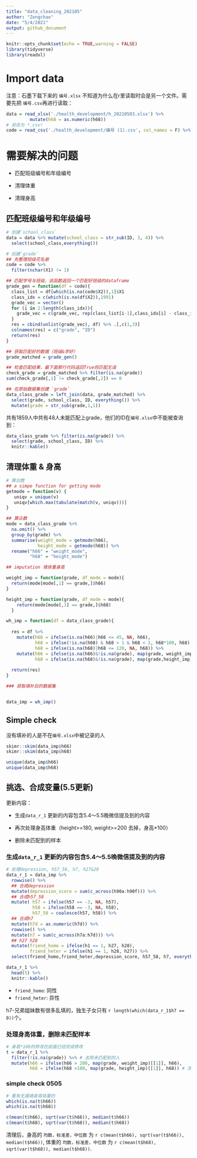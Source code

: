 ```yaml
---
title: "data_cleaning_202105"
author: "Zongchao"
date: "5/4/2021"
output: github_document
---
```


```r
knitr::opts_chunk$set(echo = TRUE,warning = FALSE)
library(tidyverse)
library(readxl)
```

# Import data

注意：石墨下载下来的 `编号.xlsx` 不知道为什么在r里读取时会是另一个文件。需要先把 `编号.csv`再进行读取：

```r
data = read_xlsx('./health_development/h_20210503.xlsx') %>%
         mutate(h68 = as.numeric(h68))
# 另存为 *.csv!
code = read_csv('./health_development/编号 (1).csv', col_names = F) %>% select(-X3)
```


# 需要解决的问题

- 匹配班级编号和年级编号

- 清理体重

- 清理身高


## 匹配班级编号和年级编号

```r
# 创建`school_class`
data = data %>% mutate(school_class = str_sub(ID, 3, 4)) %>% 
  select(school_class,everything())

# 创建`grade`
## 先整理班级花名册
code = code %>% 
  filter(nchar(X1) != 1)

## 匹配学号与班级，该函数返回一个匹配好班级的dataframe
grade_gen = function(df = code){
  class_list = df[which(is.na(code$X2)),1]$X1
  class_idx = c(which(is.na(df$X2)),1991)
  grade_vec = vector()
  for (i in 2:length(class_idx)){
    grade_vec = c(grade_vec, rep(class_list[i-1],class_idx[i] - class_idx[i-1]))
  }
  res = cbind(unlist(grade_vec), df) %>% .[,c(1,3)]
  colnames(res) = c("grade", "ID")
  return(res)
}

## 获取匹配好的数据（班级&学好）
grade_matched = grade_gen()

## 检查匹配结果，最下面那行代码返回True则匹配无误
check_grade = grade_matched %>% filter(is.na(grade))
sum(check_grade[,1] != check_grade[,2]) == 0

## 在原始数据集创建 `grade`
data_class_grade = left_join(data, grade_matched) %>%
  select(grade, school_class, ID, everything()) %>%
  mutate(grade = str_sub(grade,1,1))
```

共有1859人中共有48人未能匹配上grade，他们的ID在`编号.xlsx`中不能被查询到：

```r
data_class_grade %>% filter(is.na(grade)) %>%
  select(grade, school_class, ID) %>%
  knitr::kable()
```

## 清理体重 & 身高


```r
# 算众数
## a simpe function for getting mode
getmode = function(v) {
   uniqv = unique(v)
   uniqv[which.max(tabulate(match(v, uniqv)))]
}

## 算众数
mode = data_class_grade %>% 
  na.omit() %>%
  group_by(grade) %>%
  summarise(weight_mode = getmode(h66),
            height_mode = getmode(h68)) %>%
  rename("h66" = "weight_mode",
         "h68" = "height_mode")

## imputation 填体重身高

weight_imp = function(grade, df_mode = mode){
  return(mode[mode[,1] == grade,]$h66)
}

height_imp = function(grade, df_mode = mode){
    return(mode[mode[,1] == grade,]$h68)
  }

wh_imp = function(df = data_class_grade){
  
  res = df %>%
    mutate(h66 = ifelse(is.na(h66)|h66 <= 45, NA, h66),
           h68 = ifelse(!is.na(h68) & h68 > 1 & h68 < 2, h68*100, h68), #身高*100
           h68 = ifelse(is.na(h68)|h68 <= 120, NA, h68)) %>%
    mutate(h66 = ifelse(is.na(h66)&!is.na(grade), map(grade, weight_imp)[[1]], h66),
           h68 = ifelse(is.na(h68)&!is.na(grade), map(grade,height_imp)[[1]], h68))
    
  return(res)
}

### 获取填补后的数据集


data_imp = wh_imp()
```


## Simple check

没有填补的人是不在`编号.xlsx`中被记录的人

```r
skimr::skim(data_imp$h66)
skimr::skim(data_imp$h68)
```


```r
unique(data_imp$h66)
unique(data_imp$h68)
```

## 挑选、合成变量(5.5更新)

更新内容：

- 生成`data_r_1` 更新的内容包含5.4～5.5晚微信提及到的内容 

- 再次处理身高体重（height>=180, weight>=200 去掉，身高*100）

- 删除未匹配到的样本

### 生成`data_r_1` 更新的内容包含5.4～5.5晚微信提及到的内容 

```r
# 处理depression, h57_58, h7, h27&28
data_r_1 = data_imp %>%
  rowwise() %>%
  ## 合成depression
  mutate(depression_score = sum(c_across(h90a:h90f))) %>%
  ## 合成h57_58
  mutate( h57 = ifelse(h57 == -3, NA, h57),
          h58 = ifelse(h58 == -3, NA, h58),
          h57_58 = coalesce(h57, h58)) %>%
  ## 合成h7
  mutate(h7d = as.numeric(h7d)) %>% 
  rowwise() %>%
  mutate(h7 = sum(c_across(h7a:h7d))) %>%
  ## h27 h28
  mutate(friend_homo = ifelse(h1 == 1, h27, h28),
         friend_heter = ifelse(h1 == 1, h28, h27)) %>%
  select(friend_homo,friend_heter,depression_score, h57_58, h7, everything())

data_r_1 %>%
  head(5) %>%
  knitr::kable()
```

- `friend_homo`: 同性
- `friend_heter`: 异性

h7-兄弟姐妹数有很多乱填的，独生子女只有 `r length(which(data_r_1$h7 == 0))`个。

### 处理身高体重，删除未匹配样本

```r
# 身高*100的修改在前面已经完成修改
t = data_r_1 %>%
  filter(!is.na(grade)) %>% # 去除未匹配到的人
  mutate(h66 = ifelse(h66 > 200, map(grade, weight_imp)[[1]], h66),
         h68 = ifelse(h68 >180, map(grade, height_imp)[[1]], h68)) # 清理身高>180，体重>200的
```

### simple check 0505

```r
# 看有无漏填身高体重的
which(is.na(t$h66))
which(is.na(t$h68))

c(mean(t$h66), sqrt(var(t$h66)), median(t$h66))
c(mean(t$h68), sqrt(var(t$h68)), median(t$h68))
```

清理后，身高的 `均数，标准差，中位数` 为 `r c(mean(t$h66), sqrt(var(t$h66)), median(t$h66))`, 体重的 `均数，标准差，中位数` 为 `r c(mean(t$h68), sqrt(var(t$h68)), median(t$h68))`.

